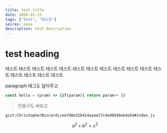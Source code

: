 ```yaml
---
title: test title
date: 2020-02-23
tags: ["test", "테스트"]
seires: none
description: test description
---
```


# test heading
테스트 테스트 테스트 테스트 테스트 테스트 테스트 테스트 테스트 테스트 테스트 테스트 테스트 테스트 테스트 테스트
<p>paragraph 태그도 달아주고</p>

```js
const hello = (pram) => {if(param){ return param++ }}
```


<Youtube src="https://www.youtube.com/watch?v=BgT-1-NgTsY" size="half" ratio="50" />


> 인용구도 써보고


`gist:ChristopherBiscardi/ee7d8e31b414aaae27c4ed694beb4a5d#index.js`

$$
a^2 + b^2 = c^2
$$